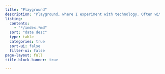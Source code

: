```yaml
---
title: "Playground"
description: "Playground, where I experiment with technology. Often with quarto itself."
listing:
  contents:
    - "*/index.*md"
  sort: "date desc"
  type: table
  categories: true
  sort-ui: false
  filter-ui: false
page-layout: full
title-block-banner: true

---
```


